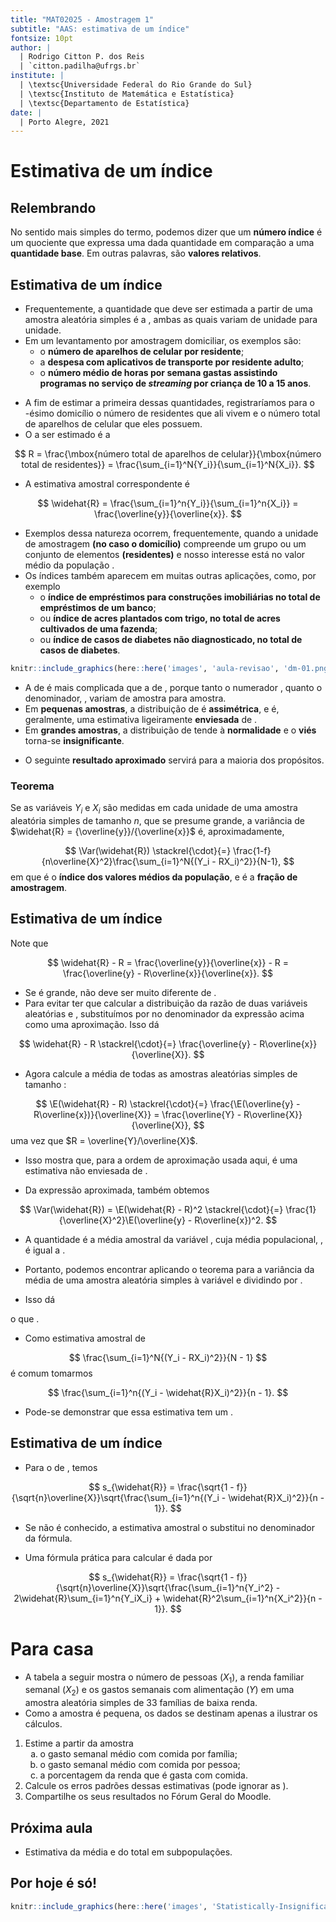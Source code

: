 ```yaml
---
title: "MAT02025 - Amostragem 1"
subtitle: "AAS: estimativa de um índice"
fontsize: 10pt
author: |
  | Rodrigo Citton P. dos Reis
  | `citton.padilha@ufrgs.br`
institute: |
  | \textsc{Universidade Federal do Rio Grande do Sul}
  | \textsc{Instituto de Matemática e Estatística}
  | \textsc{Departamento de Estatística}
date: |
  | Porto Alegre, 2021
---
```


# Estimativa de um índice

## Relembrando

No sentido mais simples do termo, podemos dizer que um __número índice__ é um quociente que expressa uma dada quantidade em comparação a uma __quantidade base__. Em outras palavras, são __valores relativos__.

## Estimativa de um índice {.allowframebreaks}

- Frequentemente, a quantidade que deve ser estimada a partir de uma amostra aleatória simples é a \structure{razão de duas variáveis}, ambas as quais variam de unidade para unidade.
- Em um levantamento por amostragem domiciliar, os exemplos são:
    + o __número de aparelhos de celular por residente__;
    + a __despesa com aplicativos de transporte por residente adulto__;
    + o __número médio de horas por semana gastas assistindo programas no serviço de _streaming_ por criança de 10 a 15 anos__.

\framebreak

- A fim de estimar a primeira dessas quantidades, registraríamos para o \structure{$i$}-ésimo domicílio \structure{$(i = 1, 2, \ldots, n)$} o número de residentes \structure{$X_i$} que ali vivem e o número total de aparelhos de celular \structure{$Y_i$} que eles possuem.
- O \structure{parâmetro da população} a ser estimado é a \structure{razão (ou índice)}

$$
R = \frac{\mbox{número total de aparelhos de celular}}{\mbox{número total de residentes}} = \frac{\sum_{i=1}^N{Y_i}}{\sum_{i=1}^N{X_i}}.
$$

\framebreak

- A estimativa amostral correspondente é

$$
\widehat{R} = \frac{\sum_{i=1}^n{Y_i}}{\sum_{i=1}^n{X_i}} = \frac{\overline{y}}{\overline{x}}.
$$

\framebreak

- Exemplos dessa natureza ocorrem, frequentemente, quando a unidade de amostragem __(no caso o domicílio)__ compreende um grupo ou um conjunto de elementos __(residentes)__ e nosso interesse está no valor médio da população \structure{por elemento}.
- Os índices também aparecem em muitas outras aplicações, como, por exemplo
    + o __índice de empréstimos para construções imobiliárias no total de empréstimos de um banco__;
    + ou __índice de acres plantados com trigo, no total de acres cultivados de uma fazenda__;
    + ou __índice de casos de diabetes não diagnosticado, no total de casos de diabetes__.

\framebreak

```r

knitr::include_graphics(here::here('images', 'aula-revisao', 'dm-01.png'))

```

\framebreak

- A \structure{distribuição amostral} de \structure{$\widehat{R}$} é mais complicada que a de \structure{$\overline{y}$}, porque tanto o numerador \structure{$\overline{y}$}, quanto o denominador, \structure{$\overline{x}$}, variam de amostra para amostra.
- Em __pequenas amostras__, a distribuição de \structure{$\widehat{R}$} é __assimétrica__, e \structure{$\widehat{R}$} é, geralmente, uma estimativa ligeiramente __enviesada__ de \structure{$R$}.
- Em __grandes amostras__, a distribuição de \structure{$\widehat{R}$} tende à __normalidade__ e o __viés__ torna-se __insignificante__.

\framebreak

- O seguinte __resultado aproximado__ servirá para a maioria dos propósitos\footnote{A distribuição de $\widehat{R}$ é estudada com mais detalhes no Capítulo 6 de Cochran (1965) e no Capítulo 5 de Bolfarine e Bussab (2005).}.

::: {.block}

### Teorema

Se as variáveis $Y_i$ e $X_i$ são medidas em cada unidade de uma amostra aleatória simples de tamanho $n$, que se presume grande, a variância de $\widehat{R} = {\overline{y}}/{\overline{x}}$ é, aproximadamente,

$$
\Var(\widehat{R}) \stackrel{\cdot}{=} \frac{1-f}{n\overline{X}^2}\frac{\sum_{i=1}^N{(Y_i - RX_i)^2}}{N-1},
$$
em que \structure{$R = \overline{Y}/\overline{X}$} é o __índice dos valores médios da população__, e \structure{$f = n/N$} é a __fração de amostragem__.
:::

## Estimativa de um índice {.allowframebreaks}

\textcolor{red}{{\bf Demonstração.}} Note que

$$
\widehat{R} - R = \frac{\overline{y}}{\overline{x}} - R = \frac{\overline{y} - R\overline{x}}{\overline{x}}.
$$

- Se \structure{$n$} é grande, \structure{$\overline{x}$} não deve ser muito diferente de \structure{$\overline{X}$}.
- Para evitar ter que calcular a distribuição da razão de duas variáveis aleatórias \structure{$\overline{y} - R\overline{x}$} e \structure{$\overline{x}$}, substituímos \structure{$\overline{x}$} por \structure{$\overline{X}$} no denominador da expressão acima como uma aproximação. Isso dá

$$
\widehat{R} - R \stackrel{\cdot}{=} \frac{\overline{y} - R\overline{x}}{\overline{X}}.
$$
\framebreak

- Agora calcule a média de todas as amostras aleatórias simples de tamanho \structure{$n$}:

$$
\E(\widehat{R} - R) \stackrel{\cdot}{=} \frac{\E(\overline{y} - R\overline{x})}{\overline{X}} = \frac{\overline{Y} - R\overline{X}}{\overline{X}},
$$
uma vez que $R = \overline{Y}/\overline{X}$.

- Isso mostra que, para a ordem de aproximação usada aqui, \structure{$\widehat{R}$} é uma estimativa não enviesada de \structure{$R$}.

\framebreak

- Da expressão aproximada, também obtemos

$$
\Var(\widehat{R}) = \E(\widehat{R} - R)^2 \stackrel{\cdot}{=} \frac{1}{\overline{X}^2}\E(\overline{y} - R\overline{x})^2.
$$

- A quantidade \structure{$\overline{y} - R\overline{x}$} é a média amostral da variável \structure{$D_i = Y_i - RX_i$}, cuja média populacional, \structure{$\overline{D} = \overline{Y} - R\overline{X}$}, é igual a \structure{$0$}.

- Portanto, podemos encontrar \structure{$\Var(\widehat{R})$} aplicando o teorema para a variância da média de uma amostra aleatória simples à variável \structure{$D_i$} e dividindo por \structure{$\overline{X}^2$}.

\framebreak

- Isso dá

\begin{align*}
\Var(\widehat{R}) &\stackrel{\cdot}{=}\frac{1}{\overline{X}^2}\E(\overline{y} - R\overline{x})^2 = \frac{1}{\overline{X}^2}\frac{S_D^2}{n}(1 - f)\\
&= \frac{1 - f}{n\overline{X}^2} \frac{\sum_{i=1}^N{(D_i - \overline{D})^2}}{N - 1} = \frac{1 - f}{n\overline{X}^2} \frac{\sum_{i=1}^N{(Y_i - RX_i)^2}}{N - 1},
\end{align*}
o que \textcolor{red}{completa a demonstração}.

\framebreak

- Como estimativa amostral de 

$$
\frac{\sum_{i=1}^N{(Y_i - RX_i)^2}}{N - 1}
$$
é comum tomarmos

$$
\frac{\sum_{i=1}^n{(Y_i - \widehat{R}X_i)^2}}{n - 1}.
$$

- Pode-se demonstrar que essa estimativa tem um \structure{viés de ordem $1/n$}.\footnote{Ou seja, conforme $n\rightarrow\infty$ o viés decresce a zero mais rapidamente que a sequência $1/n$ ($\mbox{Viés}_n = o(n^{-1})$).}

## Estimativa de um índice {.allowframebreaks}

- Para o \structure{erro padrão estimado} de \structure{$\widehat{R}$}, temos

$$
s_{\widehat{R}} = \frac{\sqrt{1 - f}}{\sqrt{n}\overline{X}}\sqrt{\frac{\sum_{i=1}^n{(Y_i - \widehat{R}X_i)^2}}{n - 1}}.
$$

- Se \structure{$\overline{X}$} não é conhecido, a estimativa amostral \structure{$\overline{x}$} o substitui no denominador da fórmula.

- Uma fórmula prática para calcular \structure{$s_{\widehat{R}}$} é dada por

$$
s_{\widehat{R}} = \frac{\sqrt{1 - f}}{\sqrt{n}\overline{X}}\sqrt{\frac{\sum_{i=1}^n{Y_i^2} - 2\widehat{R}\sum_{i=1}^n{Y_iX_i} + \widehat{R}^2\sum_{i=1}^n{X_i^2}}{n - 1}}.
$$

# Para casa {.allowframebreaks}

- A tabela a seguir mostra o número de pessoas ($X_1$), a renda familiar semanal ($X_2$) e os gastos semanais com alimentação ($Y$) em uma amostra aleatória simples de 33 famílias de baixa renda.
- Como a amostra é pequena, os dados se destinam apenas a ilustrar os cálculos.
\framebreak

\scriptsize

\begin{table}[]
\caption{Renda semanal e custo dos alimentos de 33 famílias}
\begin{tabular}{cccccccc}
\hline
\specialcell{Número\\ da família} & \specialcell{Tamanho\\ ($x_1$)} & \specialcell{Renda\\ ($x_2$)} & \specialcell{Custo dos\\ alimentos ($y$)} & \specialcell{Número\\ da família} & \specialcell{Tamanho\\ ($x_1$)} & \specialcell{Renda\\ ($x_2$)} & \specialcell{Custo dos\\ alimentos ($y$)} \\ \hline
1                                                               & 2                                                         & 62                                                      & 14,3                                                                  & 18                                                            & 4                                                         & 83                                                      & 36,0                                                                  \\
2                                                               & 3                                                         & 62                                                      & 20,8                                                                  & 19                                                            & 2                                                         & 85                                                      & 20,6                                                                  \\
3                                                               & 3                                                         & 87                                                      & 22,7                                                                  & 20                                                            & 4                                                         & 73                                                      & 27,7                                                                  \\
4                                                               & 5                                                         & 65                                                      & 30,5                                                                  & 21                                                            & 2                                                         & 66                                                      & 25,9                                                                  \\
5                                                               & 4                                                         & 58                                                      & 41,2                                                                  & 22                                                            & 5                                                         & 58                                                      & 23,3                                                                  \\
6                                                               & 7                                                         & 92                                                      & 28,2                                                                  & 23                                                            & 3                                                         & 77                                                      & 39,8                                                                  \\
7                                                               & 2                                                         & 88                                                      & 24,2                                                                  & 24                                                            & 4                                                         & 69                                                      & 16,8                                                                  \\
8                                                               & 4                                                         & 79                                                      & 30,0                                                                  & 25                                                            & 7                                                         & 65                                                      & 37,8                                                                  \\
9                                                               & 2                                                         & 83                                                      & 24,2                                                                  & 26                                                            & 3                                                         & 77                                                      & 34,8                                                                  \\
10                                                              & 5                                                         & 62                                                      & 44,4                                                                  & 27                                                            & 3                                                         & 69                                                      & 28,7                                                                  \\
11                                                              & 3                                                         & 63                                                      & 13,4                                                                  & 28                                                            & 6                                                         & 95                                                      & 63,0                                                                  \\
12                                                              & 6                                                         & 62                                                      & 19,8                                                                  & 29                                                            & 2                                                         & 77                                                      & 19,5                                                                  \\
13                                                              & 4                                                         & 60                                                      & 29,4                                                                  & 30                                                            & 2                                                         & 69                                                      & 21,6                                                                  \\
14                                                              & 4                                                         & 75                                                      & 27,1                                                                  & 31                                                            & 6                                                         & 69                                                      & 18,2                                                                  \\
15                                                              & 2                                                         & 90                                                      & 22,2                                                                  & 32                                                            & 4                                                         & 67                                                      & 20,1                                                                  \\
16                                                              & 5                                                         & 15                                                      & 37,7                                                                  & 33                                                            & 2                                                         & 63                                                      & 20,7                                                                  \\
17                                                              & 3                                                         & 69                                                      & 22,6                                                                  &                                                               &                                                           &                                                         &                                                                       \\ \hline
\end{tabular}
\end{table}

\framebreak

\normalsize

1. Estime a partir da amostra 
    a. o gasto semanal médio com comida por família;
    b. o gasto semanal médio com comida por pessoa;
    c. a porcentagem da renda que é gasta com comida.
2. Calcule os erros padrões dessas estimativas (pode ignorar as \structure{cpf}).
3. Compartilhe os seus resultados no Fórum Geral do Moodle.

## Próxima aula

- Estimativa da média e do total em subpopulações.

## Por hoje é só!

\begin{center}
{\bf Bons estudos!}
\end{center}

```r

knitr::include_graphics(here::here('images', 'Statistically-Insignificant-barras04.jpg'))

```

